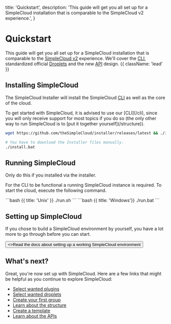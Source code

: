 
  title: 'Quickstart',
  description:
    'This guide will get you all set up for a SimpleCloud installation that is comparable to the SimpleCloud v2 experience.',
}

# Quickstart

This guide will get you all set up for a SimpleCloud installation that is comparable to the [SimpleCloud v2](https://github.com/theSimpleCloud/SimpleCloud) experience. We'll cover the [CLI](/cli), standardized official [Droplets](/droplets) and the new [API](/api) design.  {{ className: 'lead' }}

## Installing SimpleCloud

The SimpleCloud Installer will install the SimpleCloud [CLI](/cli) as well as the core of the cloud.

<Note>
    To get started with SimpleCloud, it is advised to use our [CLI](/cli), since you will only receive support for most topics if you do so (the only other way to run SimpleCloud is to [put it together yourself](/structure)).
</Note>

<CodeGroup>

```bash {{ title: 'Unix' }}
wget https://github.com/theSimpleCloud/installer/releases/latest && ./install.sh
```

```bash {{ title: 'Windows'}}
# You have to download the Installer files manually.
./install.bat
```
</CodeGroup>

## Running SimpleCloud

<Note>
    Only do this if you installed via the installer.
</Note>

For the CLI to be functional a running SimpleCloud instance is required. To start the cloud, execute the following command.

<CodeGroup>
```bash {{ title: 'Unix' }}
./run.sh
```
```bash {{ title: 'Windows'}}
./run.bat
```
</CodeGroup>

## Setting up SimpleCloud

If you chose to build a SimpleCloud environment by yourself, you have a lot more to go through before you can start.

<div className="not-prose">
  <Button href="/structure" variant="text" arrow="right">
    <>Read the docs about setting up a working SimpleCloud environment</>
  </Button>
</div>

## What's next?

Great, you're now set up with SimpleCloud. Here are a few links that might be helpful as you continue to explore SimpleCloud:

- [Select wanted plugins](/plugin)
- [Select wanted droplets](/droplet)
- [Create your first group](/cli#server-group)
- [Learn about the structure](/structure)
- [Create a template](/droplet/serverhost#template)
- [Learn about the APIs](/api)
